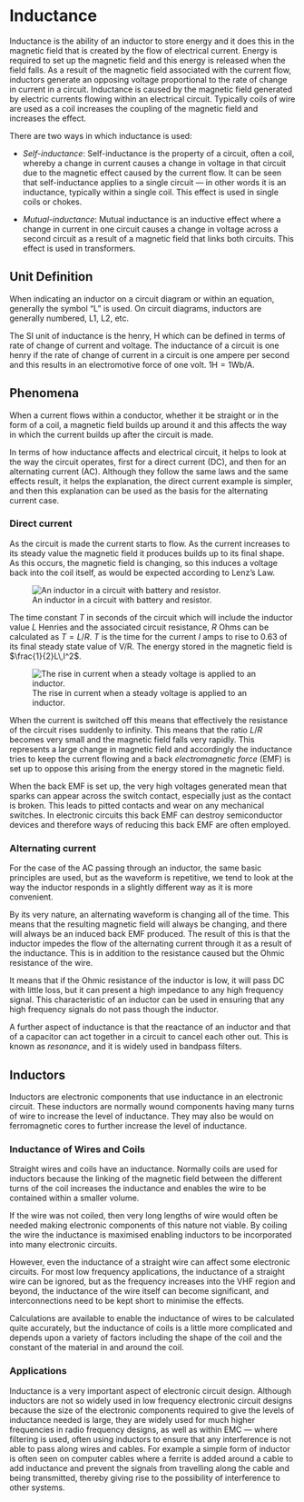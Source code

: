# Inductance {#sec-inductance}

Inductance is the ability of an inductor to store energy and it does this in the magnetic field that is created by the flow of electrical current. Energy is required to set up the magnetic field and this energy is released when the field falls. As a result of the magnetic field associated with the current flow, inductors generate an opposing voltage proportional to the rate of change in current in a circuit. Inductance is caused by the magnetic field generated by electric currents flowing within an electrical circuit. Typically coils of wire are used as a coil increases the coupling of the magnetic field and increases the effect.

There are two ways in which inductance is used:

* _Self-inductance_: Self-inductance is the property of a circuit, often a coil, whereby a change in current causes a change in voltage in that circuit due to the magnetic effect caused by the current flow. It can be seen that self-inductance applies to a single circuit --- in other words it is an inductance, typically within a single coil. This effect is used in single coils or chokes.

* _Mutual-inductance_: Mutual inductance is an inductive effect where a change in current in one circuit causes a change in voltage across a second circuit as a result of a magnetic field that links both circuits. This effect is used in transformers.

## Unit Definition

When indicating an inductor on a circuit diagram or within an equation, generally the symbol "L" is used. On circuit diagrams, inductors are generally numbered, L1, L2, etc.

The SI unit of inductance is the henry, H which can be defined in terms of rate of change of current and voltage. The inductance of a circuit is one henry if the rate of change of current in a circuit is one ampere per second and this results in an electromotive force of one volt. $1\mathrm{H} = 1 \mathrm{Wb}/\mathrm{A}$.

## Phenomena

When a current flows within a conductor, whether it be straight or in the form of a coil, a magnetic field builds up around it and this affects the way in which the current builds up after the circuit is made.

In terms of how inductance affects and electrical circuit, it helps to look at the way the circuit operates, first for a direct current (DC), and then for an alternating current (AC). Although they follow the same laws and the same effects result, it helps the explanation, the direct current example is simpler, and then this explanation can be used as the basis for the alternating current case.

### Direct current

As the circuit is made the current starts to flow. As the current increases to its steady value the magnetic field it produces builds up to its final shape. As this occurs, the magnetic field is changing, so this induces a voltage back into the coil itself, as would be expected according to Lenz's Law.

::: {.content-visible unless-format="pdf"}

![An inductor in a circuit with battery and resistor.](../images/inductance-basics.svg){#fig-inductance-dc}

:::

The time constant $T$ in seconds of the circuit which will include the inductor value $L$ Henries and the associated circuit resistance, $R$ Ohms can be calculated as $T = L/R$. $T$ is the time for the current $I$ amps to rise to 0.63 of its final steady state value of V/R. The energy stored in the magnetic field is $\frac{1}{2}L\,I^2$.

::: {.content-visible unless-format="pdf"}

![The rise in current when a steady voltage is applied to an inductor.](../images/inductance-current-time-graph.svg){#fig-inductance-dc-current-t}

:::

When the current is switched off this means that effectively the resistance of the circuit rises suddenly to infinity. This means that the ratio $L / R$ becomes very small and the magnetic field falls very rapidly. This represents a large change in magnetic field and accordingly the inductance tries to keep the current flowing and a back _electromagnetic force_ (EMF) is set up to oppose this arising from the energy stored in the magnetic field.

When the back EMF is set up, the very high voltages generated mean that sparks can appear across the switch contact, especially just as the contact is broken. This leads to pitted contacts and wear on any mechanical switches. In electronic circuits this back EMF can destroy semiconductor devices and therefore ways of reducing this back EMF are often employed.

### Alternating current

For the case of the AC passing through an inductor, the same basic principles are used, but as the waveform is repetitive, we tend to look at the way the inductor responds in a slightly different way as it is more convenient.

By its very nature, an alternating waveform is changing all of the time. This means that the resulting magnetic field will always be changing, and there will always be an induced back EMF produced. The result of this is that the inductor impedes the flow of the alternating current through it as a result of the inductance. This is in addition to the resistance caused but the Ohmic resistance of the wire.

It means that if the Ohmic resistance of the inductor is low, it will pass DC with little loss, but it can present a high impedance to any high frequency signal. This characteristic of an inductor can be used in ensuring that any high frequency signals do not pass though the inductor.

A further aspect of inductance is that the reactance of an inductor and that of a capacitor can act together in a circuit to cancel each other out. This is known as _resonance_, and it is widely used in bandpass filters.

## Inductors

Inductors are electronic components that use inductance in an electronic circuit. These inductors are normally wound components having many turns of wire to increase the level of inductance. They may also be would on ferromagnetic cores to further increase the level of inductance.

### Inductance of Wires and Coils

Straight wires and coils have an inductance. Normally coils are used for inductors because the linking of the magnetic field between the different turns of the coil increases the inductance and enables the wire to be contained within a smaller volume.

If the wire was not coiled, then very long lengths of wire would often be needed making electronic components of this nature not viable. By coiling the wire the inductance is maximised enabling inductors to be incorporated into many electronic circuits.

However, even the inductance of a straight wire can affect some electronic circuits. For most low frequency applications, the inductance of a straight wire can be ignored, but as the frequency increases into the VHF region and beyond, the inductance of the wire itself can become significant, and interconnections need to be kept short to minimise the effects.

Calculations are available to enable the inductance of wires to be calculated quite accurately, but the inductance of coils is a little more complicated and depends upon a variety of factors including the shape of the coil and the constant of the material in and around the coil.

### Applications

Inductance is a very important aspect of electronic circuit design. Although inductors are not so widely used in low frequency electronic circuit designs because the size of the electronic components required to give the levels of inductance needed is large, they are widely used for much higher frequencies in radio frequency designs, as well as within EMC --- where filtering is used, often using inductors to ensure that any interference is not able to pass along wires and cables. For example a simple form of inductor is often seen on computer cables where a ferrite is added around a cable to add inductance and prevent the signals from travelling along the cable and being transmitted, thereby giving rise to the possibility of interference to other systems.
